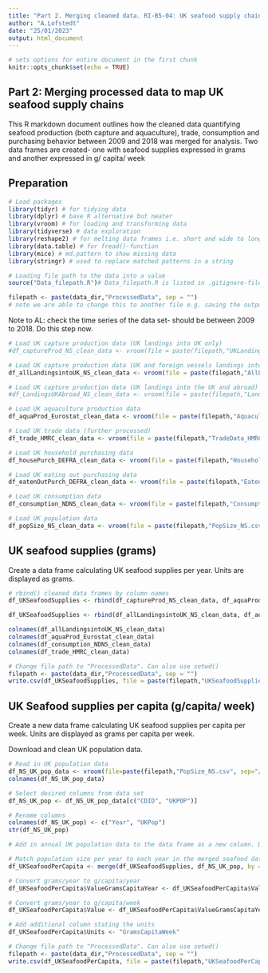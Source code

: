 ```yaml
---
title: "Part 2. Merging cleaned data. RI-B5-04: UK seafood supply chains"
author: "A.Lofstedt"
date: "25/01/2023"
output: html_document
---
```


```r
# sets options for entire document in the first chunk
knitr::opts_chunk$set(echo = TRUE)
```

## Part 2: Merging processed data to map UK seafood supply chains

This R markdown document outlines how the cleaned data quantifying seafood production (both capture and aquaculture), trade, consumption and purchasing behavior between 2009 and 2018 was merged for analysis. Two data frames are created- one with seafood supplies expressed in grams and another expressed in g/ capita/ week 

## Preparation

```r
# Load packages
library(tidyr) # for tidying data
library(dplyr) # base R alternative but neater
library(vroom) # for loading and transforming data
library(tidyverse) # data exploration 
library(reshape2) # for melting data frames i.e. short and wide to long and thin
library(data.table) # for fread()-function
library(mice) # md.pattern to show missing data
library(stringr) # used to replace matched patterns in a string
```


```r
# Loading file path to the data into a value 
source("Data_filepath.R")# Data_filepath.R is listed in .gitignore-file. So, you will need to create that file yourself and provide your respected filepath using "data_dir <- [enter your here]"
```


```r
filepath <- paste(data_dir,"ProcessedData", sep = "") 
# note we are able to change this to another file e.g. saving the output
```


Note to AL: check the time series of the data set- should be between 2009 to 2018. Do this step now.  



```r
# Load UK capture production data (UK landings into UK only)
#df_captureProd_NS_clean_data <- vroom(file = paste(filepath,"UKLandingsinUKOnly_MMO_clean.csv", sep = "/"))

# Load UK capture production data (UK and foreign vessels landings into the UK)
df_allLandingsintoUK_NS_clean_data <- vroom(file = paste(filepath,"AllLandingsintoUK_MMO_clean.csv", sep = "/"))

# Load UK capture production data (UK landings into the UK and abroad)
#df_LandingsUKAbroad_NS_clean_data <- vroom(file = paste(filepath,"LandingsUKAndAbroad_MMO_clean.csv", sep = "/"))

# Load UK aquaculture production data 
df_aquaProd_Eurostat_clean_data <- vroom(file = paste(filepath,"AquacultureData_Eurostat_clean.csv", sep = "/"))

# Load UK trade data (further processed)
df_trade_HMRC_clean_data <- vroom(file = paste(filepath,"TradeData_HMRC_clean.csv", sep = "/"))

# Load UK household purchasing data 
df_housePurch_DEFRA_clean_data <- vroom(file = paste(filepath,"HouseholdPurchases_DEFRA.csv", sep = "/"))

# Load UK eating out purchasing data 
df_eatenOutPurch_DEFRA_clean_data <- vroom(file = paste(filepath,"EatenOutPurchases_DEFRA.csv", sep = "/"))

# Load UK consumption data 
df_consumption_NDNS_clean_data <- vroom(file = paste(filepath,"ConsumptionData_NDNS_clean.csv", sep = "/"))

# Load UK population data 
df_popSize_NS_clean_data <- vroom(file = paste(filepath,"PopSize_NS.csv", sep = "/"))

```



## UK seafood supplies (grams)

Create a data frame calculating UK seafood supplies per year. Units are displayed as grams.

```r
# rbind() cleaned data frames by column names
df_UKSeafoodSupplies <- rbind(df_captureProd_NS_clean_data, df_aquaProd_Eurostat_clean_data, df_trade_HMRC_clean_data, df_housePurch_DEFRA_clean_data, df_eatenOutPurch_DEFRA_clean_data, df_consumption_NDNS_clean_data)

df_UKSeafoodSupplies <- rbind(df_allLandingsintoUK_NS_clean_data, df_aquaProd_Eurostat_clean_data, df_consumption_NDNS_clean_data)

colnames(df_allLandingsintoUK_NS_clean_data)
colnames(df_aquaProd_Eurostat_clean_data)
colnames(df_consumption_NDNS_clean_data)
colnames(df_trade_HMRC_clean_data)

```


```r
# Change file path to "ProcessedData". Can also use setwd()
filepath <- paste(data_dir,"ProcessedData", sep = "")
write.csv(df_UKSeafoodSupplies, file = paste(filepath,"UKSeafoodSupplies_clean.csv", sep = ""))

```



## UK Seafood supplies per capita (g/capita/ week)

Create a new data frame calculating UK seafood supplies per capita per week. Units are displayed as grams per capita per week.

Download and clean UK population data. 

```r
# Read in UK population data 
df_NS_UK_pop_data <- vroom(file=paste(filepath,"PopSize_NS.csv", sep="/"))
colnames(df_NS_UK_pop_data)

# Select desired columns from data set
df_NS_UK_pop <- df_NS_UK_pop_data[c("CDID", "UKPOP")]

# Rename columns 
colnames(df_NS_UK_pop) <- c("Year", "UKPop")
str(df_NS_UK_pop)

```


```r
# Add in annual UK population data to the data frame as a new column. Duplicate population data for each year. 

# Match population size per year to each year in the merged seafood data frame
df_UKSeafoodPerCapita <- merge(df_UKSeafoodSupplies, df_NS_UK_pop, by = "Year")

# Convert grams/year to g/capita/year
df_UKSeafoodPerCapita$ValueGramsCapitaYear <- df_UKSeafoodPerCapita$ValueGrams / df_UKSeafoodPerCapita$UKPop

# Convert grams/year to g/capita/week
df_UKSeafoodPerCapita$Value <- df_UKSeafoodPerCapita$ValueGramsCapitaYear / 52

# Add additional column stating the units
df_UKSeafoodPerCapita$Units <- "GramsCapitaWeek"

```


```r
# Change file path to "ProcessedData". Can also use setwd()
filepath <- paste(data_dir,"ProcessedData", sep = "")
write.csv(df_UKSeafoodPerCapita, file = paste(filepath,"UKSeafoodPerCapita.csv", sep = ""))

```

